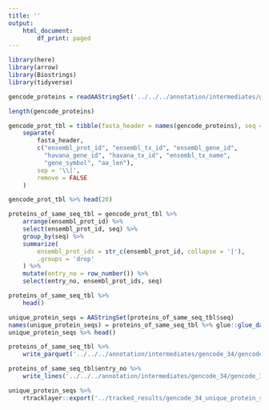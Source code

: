 ```yaml
---
title: ''
output:
    html_document:
        df_print: paged
---
```


```r
library(here)
library(arrow)
library(Biostrings)
library(tidyverse)
```

```r
gencode_proteins = readAAStringSet('../../../annotation/intermediates/gencode_34/gencode.v34.pc_translations.fa.gz')

length(gencode_proteins)
```

```r
gencode_prot_tbl = tibble(fasta_header = names(gencode_proteins), seq = as.character(gencode_proteins)) %>%
    separate(
        fasta_header,
        c("ensembl_prot_id", "ensembl_tx_id", "ensembl_gene_id",
          "havana_gene_id", "havana_tx_id", "ensembl_tx_name",
          "gene_symbol", "aa_len"),
        sep = '\\|',
        remove = FALSE
    )

gencode_prot_tbl %>% head(20)
```

```r
proteins_of_same_seq_tbl = gencode_prot_tbl %>%
    arrange(ensembl_prot_id) %>%
    select(ensembl_prot_id, seq) %>%
    group_by(seq) %>%
    summarize(
        ensembl_prot_ids = str_c(ensembl_prot_id, collapse = '|'),
        .groups = 'drop'
    ) %>%
    mutate(entry_no = row_number()) %>%
    select(entry_no, ensembl_prot_ids, seq)

proteins_of_same_seq_tbl %>%
    head()
```


```r
unique_protein_seqs = AAStringSet(proteins_of_same_seq_tbl$seq)
names(unique_protein_seqs) = proteins_of_same_seq_tbl %>% glue::glue_data("{entry_no} {ensembl_prot_ids}")
unique_protein_seqs %>% head()
```


```r
proteins_of_same_seq_tbl %>%
    write_parquet('../../../annotation/intermediates/gencode_34/gencode_34_unique_protein_entries.parquet')

proteins_of_same_seq_tbl$entry_no %>%
    write_lines('../../../annotation/intermediates/gencode_34/gencode_34_unique_protein_entries.list')

unique_protein_seqs %>%
    rtracklayer::export('../tracked_results/gencode_34_unique_protein_seq.fasta')
```


